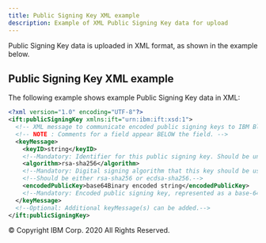 ```yaml
---
title: Public Signing Key XML example
description: Example of XML Public Signing Key data for upload
---
```


<PageDescription>

Public Signing Key data is uploaded in XML format, as shown in the
example below.

</PageDescription>

## Public Signing Key XML example

The following example shows example Public Signing Key data in XML:

```xml
<?xml version="1.0" encoding="UTF-8"?>
<ift:publicSigningKey xmlns:ift="urn:ibm:ift:xsd:1">
  <!-- XML message to communicate encoded public signing keys to IBM Blockchain Transparent Supply™.-->
  <!-- NOTE : Comments for a field appear BELOW the field. -->
  <keyMessage>
    <keyID>string</keyID>
    <!--Mandatory: Identifier for this public signing key. Should be unique (within your organization).-->
    <algorithm>rsa-sha256</algorithm>
    <!--Mandatory: Digital signing algorithm that this key should be used with.-->
    <!--Should be either rsa-sha256 or ecdsa-sha256.-->
    <encodedPublicKey>base64Binary encoded string</encodedPublicKey>
    <!--Mandatory: Encoded public signing key, represented as a base-64 encoded string.-->
  </keyMessage>
  <!--Optional: Additional keyMessage(s) can be added.-->
</ift:publicSigningKey>
```

<PageCopyright>© Copyright IBM Corp. 2020 All Rights Reserved.</PageCopyright>
